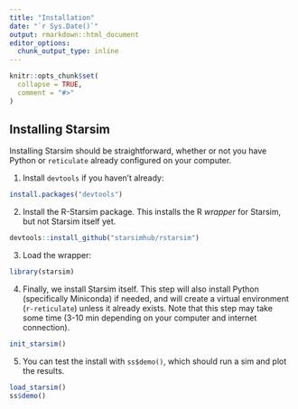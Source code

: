 ```yaml
---
title: "Installation"
date: "`r Sys.Date()`"
output: rmarkdown::html_document
editor_options: 
  chunk_output_type: inline
---
```


```r
knitr::opts_chunk$set(
  collapse = TRUE,
  comment = "#>"
)
```

## Installing Starsim

Installing Starsim should be straightforward, whether or not you have Python or `reticulate` already configured on your computer.

1. Install `devtools` if you haven't already:
```r
install.packages("devtools")
```

2. Install the R-Starsim package. This installs the R _wrapper_ for Starsim, but not Starsim itself yet.
```r
devtools::install_github("starsimhub/rstarsim")
```

3. Load the wrapper:
```r
library(starsim)
```

4. Finally, we install Starsim itself. This step will also install Python (specifically Miniconda) if needed, and will create a virtual environment (`r-reticulate`) unless it already exists. Note that this step may take some time (3-10 min depending on your computer and internet connection).
```r
init_starsim()
```

5. You can test the install with `ss$demo()`, which should run a sim and plot the results.
```r
load_starsim()
ss$demo()
```
